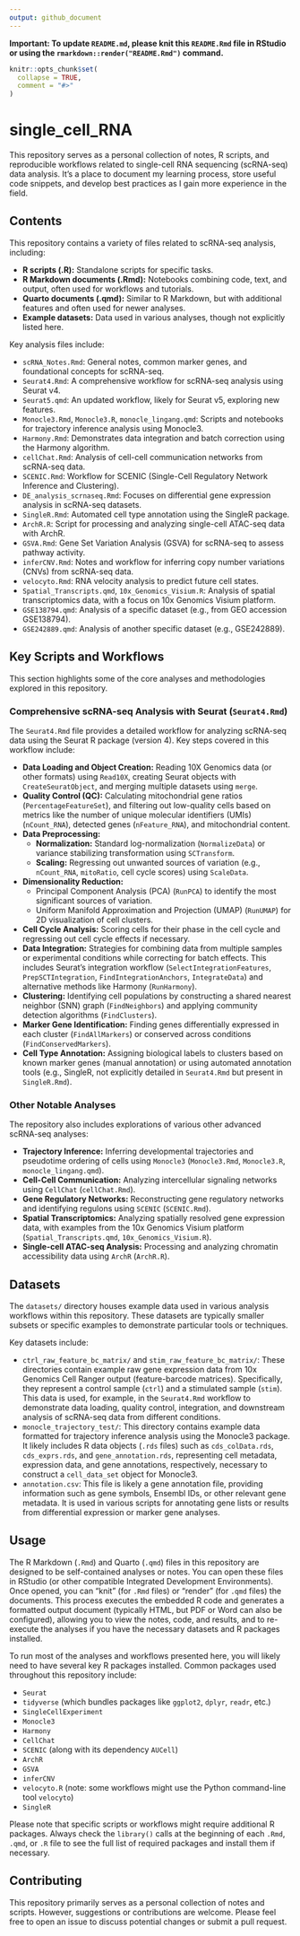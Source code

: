 ```yaml
---
output: github_document
---
```


**Important: To update `README.md`, please knit this `README.Rmd` file in RStudio or using the `rmarkdown::render("README.Rmd")` command.**

<!-- README.md is generated from README.Rmd. Please edit that file -->

```r
knitr::opts_chunk$set(
  collapse = TRUE,
  comment = "#>"
)
```

# single_cell_RNA

<!-- badges: start -->
<!-- badges: end -->

This repository serves as a personal collection of notes, R scripts, and reproducible workflows related to single-cell RNA sequencing (scRNA-seq) data analysis. It's a place to document my learning process, store useful code snippets, and develop best practices as I gain more experience in the field.

## Contents

This repository contains a variety of files related to scRNA-seq analysis, including:

*   **R scripts (.R):** Standalone scripts for specific tasks.
*   **R Markdown documents (.Rmd):** Notebooks combining code, text, and output, often used for workflows and tutorials.
*   **Quarto documents (.qmd):** Similar to R Markdown, but with additional features and often used for newer analyses.
*   **Example datasets:** Data used in various analyses, though not explicitly listed here.

Key analysis files include:

*   `scRNA_Notes.Rmd`: General notes, common marker genes, and foundational concepts for scRNA-seq.
*   `Seurat4.Rmd`: A comprehensive workflow for scRNA-seq analysis using Seurat v4.
*   `Seurat5.qmd`: An updated workflow, likely for Seurat v5, exploring new features.
*   `Monocle3.Rmd`, `Monocle3.R`, `monocle_lingang.qmd`: Scripts and notebooks for trajectory inference analysis using Monocle3.
*   `Harmony.Rmd`: Demonstrates data integration and batch correction using the Harmony algorithm.
*   `cellChat.Rmd`: Analysis of cell-cell communication networks from scRNA-seq data.
*   `SCENIC.Rmd`: Workflow for SCENIC (Single-Cell Regulatory Network Inference and Clustering).
*   `DE_analysis_scrnaseq.Rmd`: Focuses on differential gene expression analysis in scRNA-seq datasets.
*   `SingleR.Rmd`: Automated cell type annotation using the SingleR package.
*   `ArchR.R`: Script for processing and analyzing single-cell ATAC-seq data with ArchR.
*   `GSVA.Rmd`: Gene Set Variation Analysis (GSVA) for scRNA-seq to assess pathway activity.
*   `inferCNV.Rmd`: Notes and workflow for inferring copy number variations (CNVs) from scRNA-seq data.
*   `velocyto.Rmd`: RNA velocity analysis to predict future cell states.
*   `Spatial_Transcripts.qmd`, `10x_Genomics_Visium.R`: Analysis of spatial transcriptomics data, with a focus on 10x Genomics Visium platform.
*   `GSE138794.qmd`: Analysis of a specific dataset (e.g., from GEO accession GSE138794).
*   `GSE242889.qmd`: Analysis of another specific dataset (e.g., GSE242889).

## Key Scripts and Workflows

This section highlights some of the core analyses and methodologies explored in this repository.

### Comprehensive scRNA-seq Analysis with Seurat (`Seurat4.Rmd`)

The `Seurat4.Rmd` file provides a detailed workflow for analyzing scRNA-seq data using the Seurat R package (version 4). Key steps covered in this workflow include:

*   **Data Loading and Object Creation:** Reading 10X Genomics data (or other formats) using `Read10X`, creating Seurat objects with `CreateSeuratObject`, and merging multiple datasets using `merge`.
*   **Quality Control (QC):** Calculating mitochondrial gene ratios (`PercentageFeatureSet`), and filtering out low-quality cells based on metrics like the number of unique molecular identifiers (UMIs) (`nCount_RNA`), detected genes (`nFeature_RNA`), and mitochondrial content.
*   **Data Preprocessing:**
    *   **Normalization:** Standard log-normalization (`NormalizeData`) or variance stabilizing transformation using `SCTransform`.
    *   **Scaling:** Regressing out unwanted sources of variation (e.g., `nCount_RNA`, `mitoRatio`, cell cycle scores) using `ScaleData`.
*   **Dimensionality Reduction:**
    *   Principal Component Analysis (PCA) (`RunPCA`) to identify the most significant sources of variation.
    *   Uniform Manifold Approximation and Projection (UMAP) (`RunUMAP`) for 2D visualization of cell clusters.
*   **Cell Cycle Analysis:** Scoring cells for their phase in the cell cycle and regressing out cell cycle effects if necessary.
*   **Data Integration:** Strategies for combining data from multiple samples or experimental conditions while correcting for batch effects. This includes Seurat's integration workflow (`SelectIntegrationFeatures`, `PrepSCTIntegration`, `FindIntegrationAnchors`, `IntegrateData`) and alternative methods like Harmony (`RunHarmony`).
*   **Clustering:** Identifying cell populations by constructing a shared nearest neighbor (SNN) graph (`FindNeighbors`) and applying community detection algorithms (`FindClusters`).
*   **Marker Gene Identification:** Finding genes differentially expressed in each cluster (`FindAllMarkers`) or conserved across conditions (`FindConservedMarkers`).
*   **Cell Type Annotation:** Assigning biological labels to clusters based on known marker genes (manual annotation) or using automated annotation tools (e.g., SingleR, not explicitly detailed in `Seurat4.Rmd` but present in `SingleR.Rmd`).

### Other Notable Analyses

The repository also includes explorations of various other advanced scRNA-seq analyses:

*   **Trajectory Inference:** Inferring developmental trajectories and pseudotime ordering of cells using `Monocle3` (`Monocle3.Rmd`, `Monocle3.R`, `monocle_lingang.qmd`).
*   **Cell-Cell Communication:** Analyzing intercellular signaling networks using `CellChat` (`cellChat.Rmd`).
*   **Gene Regulatory Networks:** Reconstructing gene regulatory networks and identifying regulons using `SCENIC` (`SCENIC.Rmd`).
*   **Spatial Transcriptomics:** Analyzing spatially resolved gene expression data, with examples from the 10x Genomics Visium platform (`Spatial_Transcripts.qmd`, `10x_Genomics_Visium.R`).
*   **Single-cell ATAC-seq Analysis:** Processing and analyzing chromatin accessibility data using `ArchR` (`ArchR.R`).

## Datasets

The `datasets/` directory houses example data used in various analysis workflows within this repository. These datasets are typically smaller subsets or specific examples to demonstrate particular tools or techniques.

Key datasets include:

*   `ctrl_raw_feature_bc_matrix/` and `stim_raw_feature_bc_matrix/`: These directories contain example raw gene expression data from 10x Genomics Cell Ranger output (feature-barcode matrices). Specifically, they represent a control sample (`ctrl`) and a stimulated sample (`stim`). This data is used, for example, in the `Seurat4.Rmd` workflow to demonstrate data loading, quality control, integration, and downstream analysis of scRNA-seq data from different conditions.
*   `monocle_trajectory_test/`: This directory contains example data formatted for trajectory inference analysis using the Monocle3 package. It likely includes R data objects (`.rds` files) such as `cds_colData.rds`, `cds_exprs.rds`, and `gene_annotation.rds`, representing cell metadata, expression data, and gene annotations, respectively, necessary to construct a `cell_data_set` object for Monocle3.
*   `annotation.csv`: This file is likely a gene annotation file, providing information such as gene symbols, Ensembl IDs, or other relevant gene metadata. It is used in various scripts for annotating gene lists or results from differential expression or marker gene analyses.

## Usage

The R Markdown (`.Rmd`) and Quarto (`.qmd`) files in this repository are designed to be self-contained analyses or notes. You can open these files in RStudio (or other compatible Integrated Development Environments). Once opened, you can "knit" (for `.Rmd` files) or "render" (for `.qmd` files) the documents. This process executes the embedded R code and generates a formatted output document (typically HTML, but PDF or Word can also be configured), allowing you to view the notes, code, and results, and to re-execute the analyses if you have the necessary datasets and R packages installed.

To run most of the analyses and workflows presented here, you will likely need to have several key R packages installed. Common packages used throughout this repository include:

*   `Seurat`
*   `tidyverse` (which bundles packages like `ggplot2`, `dplyr`, `readr`, etc.)
*   `SingleCellExperiment`
*   `Monocle3`
*   `Harmony`
*   `CellChat`
*   `SCENIC` (along with its dependency `AUCell`)
*   `ArchR`
*   `GSVA`
*   `inferCNV`
*   `velocyto.R` (note: some workflows might use the Python command-line tool `velocyto`)
*   `SingleR`

Please note that specific scripts or workflows might require additional R packages. Always check the `library()` calls at the beginning of each `.Rmd`, `.qmd`, or `.R` file to see the full list of required packages and install them if necessary.

## Contributing

This repository primarily serves as a personal collection of notes and scripts. However, suggestions or contributions are welcome. Please feel free to open an issue to discuss potential changes or submit a pull request.
